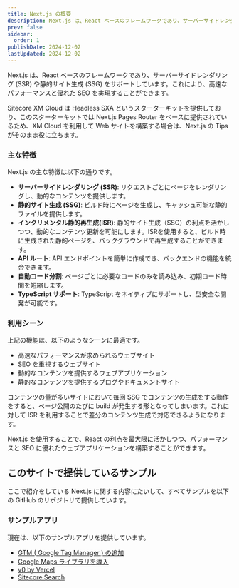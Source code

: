 ```yaml
---
title: Next.js の概要
description: Next.js は、React ベースのフレームワークであり、サーバーサイドレンダリング (SSR) や静的サイト生成 (SSG) をサポートしています。これにより、高速なパフォーマンスと優れた SEO を実現することができます。
prev: false
sidebar:
  order: 1
publishDate: 2024-12-02
lastUpdated: 2024-12-02
---
```



Next.js は、React ベースのフレームワークであり、サーバーサイドレンダリング (SSR) や静的サイト生成 (SSG) をサポートしています。これにより、高速なパフォーマンスと優れた SEO を実現することができます。

Sitecore XM Cloud は Headless SXA というスターターキットを提供しており、このスターターキットでは Next.js Pages Router をベースに提供されているため、XM Cloud を利用して Web サイトを構築する場合は、Next.js の Tips がそのまま役に立ちます。

### 主な特徴

Next.js の主な特徴は以下の通りです。

- **サーバーサイドレンダリング (SSR)**: リクエストごとにページをレンダリングし、動的なコンテンツを提供します。
- **静的サイト生成 (SSG)**: ビルド時にページを生成し、キャッシュ可能な静的ファイルを提供します。
- **インクリメンタル静的再生成(ISR)**: 静的サイト生成（SSG）の利点を活かしつつ、動的なコンテンツ更新を可能にします。ISRを使用すると、ビルド時に生成された静的ページを、バックグラウンドで再生成することができます。
- **API ルート**: API エンドポイントを簡単に作成でき、バックエンドの機能を統合できます。
- **自動コード分割**: ページごとに必要なコードのみを読み込み、初期ロード時間を短縮します。
- **TypeScript サポート**: TypeScript をネイティブにサポートし、型安全な開発が可能です。

### 利用シーン

上記の機能は、以下のようなシーンに最適です。

- 高速なパフォーマンスが求められるウェブサイト
- SEO を重視するウェブサイト
- 動的なコンテンツを提供するウェブアプリケーション
- 静的なコンテンツを提供するブログやドキュメントサイト

コンテンツの量が多いサイトにおいて毎回 SSG でコンテンツの生成をする動作をすると、ページ公開のたびに build が発生する形となってしまいます。これに対して ISR を利用することで差分のコンテンツ生成で対応できるようになります。

Next.js を使用することで、React の利点を最大限に活かしつつ、パフォーマンスと SEO に優れたウェブアプリケーションを構築することができます。

## このサイトで提供しているサンプル

ここで紹介をしている Next.js に関する内容にたいして、すべてサンプルを以下の GitHub のリポジトリで提供しています。

<LinkCard
  title="haramizu / Next.js-sample"
  href="https://github.com/haramizu/Next.js-sample"
  target="_blank"
  description="GitHub にて Next.js を利用したサンプルを提供しています"
/>

### サンプルアプリ

現在は、以下のサンプルアプリを提供しています。

- [GTM ( Google Tag Manager ) の追加](/nextjs/gtm/)
- [Google Maps ライブラリを導入](/nextjs/googlemaps/)
- [v0 by Vercel](/nextjs/v0/)
- [Sitecore Search](/nextjs/sitecore-search/)


